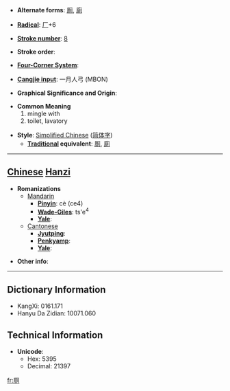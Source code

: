 * '''Alternate forms''': [[厠]], [[廁]]

* '''[[Wiktionary:Chinese radical index| Radical]]''': [[Wiktionary:Chinese radical index 厂|厂]]+6

* '''[[Wiktionary:Chinese total strokes index|Stroke number]]''': [[Wiktionary:Chinese total strokes index 8|8]]

* '''Stroke order''': 

* '''[[Wiktionary:Chinese four corner index|Four-Corner System]]''': 

* '''[[Wiktionary:Chinese Cangjie index|Cangjie input]]''': 一月人弓 (MBON)

* '''Graphical Significance and Origin''': 

* '''Common Meaning'''
*#mingle with
*# toilet, lavatory

* '''Style''': [[Simplified Chinese]] ([[简体字]])
** '''[[Traditional Chinese|Traditional]] equivalent''': [[厠]], [[廁]]

----

== [[Chinese]] [[Hanzi]] ==

* '''Romanizations'''
** [[Mandarin]]
*** '''[[Pinyin]]''': cè (ce4)
*** '''[[Wade-Giles]]''': ts'e<sup>4</sup>
*** '''[[Yale]]''': 
**[[Cantonese]]
***'''[[Jyutping]]''':
***'''[[Penkyamp]]''': 
***'''[[Yale]]''': 

* '''Other info''': 

----

== Dictionary Information ==

* KangXi: 0161.171
* Hanyu Da Zidian: 10071.060

== Technical Information ==

* '''Unicode''':
** Hex: 5395
** Decimal: 21397

[[fr:厕]]